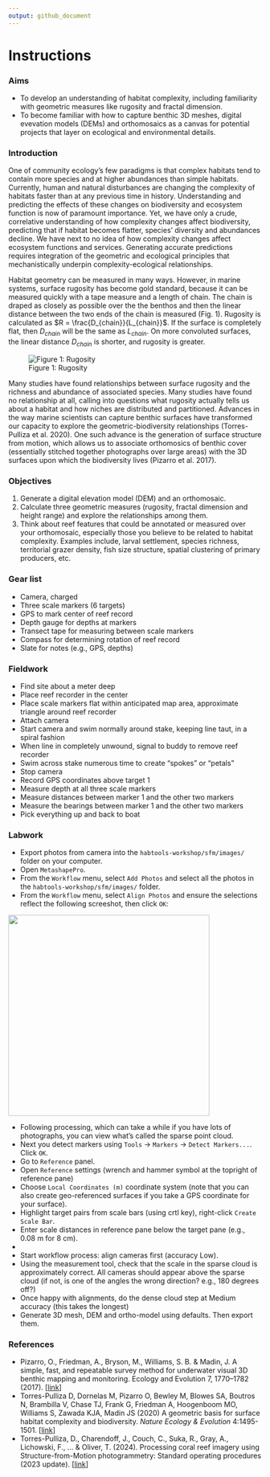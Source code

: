 ```yaml
---
output: github_document
---
```


# Instructions

### Aims

- To develop an understanding of habitat complexity, including familiarity with geometric measures like rugosity and fractal dimension.
- To become familiar with how to capture benthic 3D meshes, digital evevation models (DEMs) and orthomosaics as a canvas for potential projects that layer on ecological and environmental details.

### Introduction

One of community ecology's few paradigms is that complex habitats tend to contain more species and at higher abundances than simple habitats. Currently, human and natural disturbances are changing the complexity of habitats faster than at any previous time in history. Understanding and predicting the effects of these changes on biodiversity and ecosystem function is now of paramount importance. Yet, we have only a crude, correlative understanding of how complexity changes affect biodiversity, predicting that if habitat becomes flatter, species' diversity and abundances decline. We have next to no idea of how complexity changes affect ecosystem functions and services. Generating accurate predictions requires integration of the geometric and ecological principles that mechanistically underpin complexity-ecological relationships. 

Habitat geometry can be measured in many ways. However, in marine systems, surface rugosity has become gold standard, because it can be measured quickly with a tape measure and a length of chain. The chain is draped as closely as possible over the the benthos and then the linear distance between the two ends of the chain is measured (Fig. 1). Rugosity is calculated as $R = \frac{D_{chain}}{L_{chain}}$. If the surface is completely flat, then $D_{chain}$ will be the same as $L_{chain}$. On more convoluted surfaces, the linear distance $D_{chain}$ is shorter, and rugosity is greater. 

![Figure 1: Rugosity](figs/rugosity.png)

Many studies have found relationships between surface rugosity and the richness and abundance of associated species. Many studies have found no relationship at all, calling into questions what rugosity actually tells us about a habitat and how niches are distributed and partitioned. Advances in the way marine scientists can capture benthic surfaces have transformed our capacity to explore the geometric-biodiversity relationships (Torres-Pulliza et al. 2020). One such advance is the generation of surface structure from motion, which allows us to associate orthomosics of benthic cover (essentially stitched together photographs over large areas) with the 3D surfaces upon which the biodiversity lives (Pizarro et al. 2017). 

### Objectives

1. Generate a digital elevation model (DEM) and an orthomosaic.
2. Calculate three geometric measures (rugosity, fractal dimension and height range) and explore the relationships among them.
3. Think about reef features that could be annotated or measured over your orthomosaic, especially those you believe to be related to habitat complexity. Examples include,  larval settlement, species richness, territorial grazer density, fish size structure, spatial clustering of primary producers, etc. 

### Gear list

- Camera, charged
- Three scale markers (6 targets)
- GPS to mark center of reef record
- Depth gauge for depths at markers
- Transect tape for measuring between scale markers
- Compass for determining rotation of reef record
- Slate for notes (e.g., GPS, depths)

### Fieldwork

- Find site about a meter deep
- Place reef recorder in the center
- Place scale markers flat within anticipated map area, approximate triangle around reef recorder
- Attach camera
- Start camera and swim normally around stake, keeping line taut, in a spiral fashion
- When line in completely unwound, signal to buddy to remove reef recorder
- Swim across stake numerous time to create "spokes" or "petals"
- Stop camera
- Record GPS coordinates above target 1
- Measure depth at all three scale markers
- Measure distances between marker 1 and the other two markers
- Measure the bearings between marker 1 and the other two markers
- Pick everything up and back to boat

### Labwork

- Export photos from camera into the `habtools-workshop/sfm/images/` folder on your computer.
- Open `MetashapePro`.
- From the `Workflow` menu, select `Add Photos` and select all the photos in the `habtools-workshop/sfm/images/` folder.
- From the `Workflow` menu, select `Align Photos` and ensure the selections reflect the following screeshot, then click `OK`:

<img src="figs/align-photos.png" width="400">

- Following processing, which can take a while if you have lots of photographs, you can view what's called the sparse point cloud. 
- Next you detect markers using `Tools` -> `Markers` -> `Detect Markers...`. Click `OK`. 
- Go to `Reference` panel.
- Open `Reference` settings (wrench and hammer symbol at the topright of reference pane)
- Choose `Local Coordinates (m)` coordinate system (note that you can also create geo-referenced surfaces if you take a GPS coordinate for your surface).
- Highlight target pairs from scale bars (using crtl key), right-click `Create Scale Bar`.
- Enter scale distances in reference pane below the target pane (e.g., 0.08 m for 8 cm).
- 


- Start workflow process: align cameras first (accuracy Low).
- Using the measurement tool, check that the scale in the sparse cloud is approximately correct. All cameras should appear above the sparse cloud (if not, is one of the angles the wrong direction?  e.g., 180 degrees off?)
- Once happy with alignments, do the dense cloud step at Medium accuracy (this takes the longest)
- Generate 3D mesh, DEM and ortho-model using defaults. Then export them.

### References

- Pizarro, O., Friedman, A., Bryson, M., Williams, S. B. & Madin, J. A simple, fast, and repeatable survey method for underwater visual 3D benthic mapping and monitoring. Ecology and Evolution 7, 1770–1782 (2017). [[link](https://doi.org/10.1002/ece3.2701)]
- Torres-Pulliza D, Dornelas M, Pizarro O, Bewley M, Blowes SA, Boutros N, Brambilla V, Chase TJ, Frank G, Friedman A, Hoogenboom MO, Williams S, Zawada KJA, Madin JS (2020) A geometric basis for surface habitat complexity and biodiversity. *Nature Ecology & Evolution* 4:1495-1501. [[link](https://doi.org/10.1038/s41559-020-1281-8)]
- Torres-Pulliza, D., Charendoff, J., Couch, C., Suka, R., Gray, A., Lichowski, F., ... & Oliver, T. (2024). Processing coral reef imagery using Structure-from-Motion photogrammetry: Standard operating procedures (2023 update). [[link](https://repository.library.noaa.gov/view/noaa/60890)]
